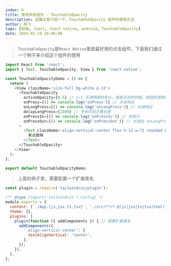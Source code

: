 ```yaml
---
index: 6
title: 常用系统组件 - TouchableOpacity
description: 这篇文章介绍一下，TouchableOpacity 组件的使用方法
author: 杨飞
tags: [前端, react, react native, android, TouchableOpacity]
date: 2024-02-19 18:48:00
---
```


> `TouchableOpacity`是`React Native`里面最好用的点击组件，下面我们通过一个例子来介绍这个组件的使用

```javascript
import React from 'react';
import { Text, TouchableOpacity, View } from 'react-native';

const TouchableOpacityDemo = () => {
  return (
    <View className='size-full bg-white p-12'>
      <TouchableOpacity
        activeOpacity={0.5} // x~1 不透明度的变化，就是点击的时候，按钮的透明度。0 就是点击看不到按钮 1 就是点击透明度没变化
        onPress={() => console.log('onPress')} // 点击响应
        onLongPress={() => console.log('onLongPress')} // 长按响应
        delayLongPress={1000} // 多长时间才算长按
        onPressIn={() => console.log('onPressIn')} // 先执行
        onPressOut={() => console.log('onPressOut')} // 长按在 onLongPress 之后执行，点击在 onPress 之前执行。
      >
        <Text className='align-vertical-center flex h-12 w-72 rounded bg-gray-500 text-center text-white'>
          来点我呀
        </Text>
      </TouchableOpacity>
    </View>
  );
};

export default TouchableOpacityDemo;
```

> 上面的例子里，需要配置一个扩展类名

```javascript
const plugin = require('tailwindcss/plugin');

/** @type {import('tailwindcss').Config} */
module.exports = {
  content: ['./App.{js,jsx,ts,tsx}', './src/**/*.@(js|jsx|ts|tsx|html)'],
  theme: {},
  plugins: [
    plugin(function ({ addComponents }) { // 配置扩展类名
      addComponents({
        '.align-vertical-center': {
          textAlignVertical: 'center',
        },
      });
    }),
  ],
};
```

